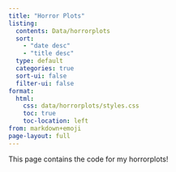 ```yaml
---
title: "Horror Plots"
listing:
  contents: Data/horrorplots
  sort:
    - "date desc"
    - "title desc"
  type: default
  categories: true
  sort-ui: false
  filter-ui: false
format:
  html:
    css: data/horrorplots/styles.css
    toc: true
    toc-location: left
from: markdown+emoji
page-layout: full
---
```


This page contains the code for my horrorplots!


